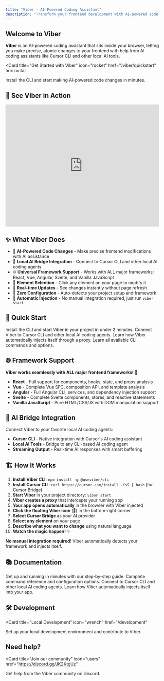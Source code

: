 ```yaml
---
title: "Viber - AI-Powered Coding Assistant"
description: "Transform your frontend development with AI-powered code changes"
---
```


## Welcome to Viber

**Viber** is an AI-powered coding assistant that sits inside your browser, letting you make precise, atomic changes to your frontend with help from AI coding assistants like Cursor CLI and other local AI tools.

<Card
  title="Get Started with Viber"
  icon="rocket"
  href="/viber/quickstart"
  horizontal
>
  Install the CLI and start making AI-powered code changes in minutes.
</Card>

## 🎥 See Viber in Action

<iframe 
  src="https://www.loom.com/embed/4855c913cc8d4a5d8bed4ad044e6a629?sid=45f0d4b4-5f05-43c1-b0ec-c24da6bd7023" 
  width="100%" 
  height="400" 
  frameborder="0" 
  webkitallowfullscreen 
  mozallowfullscreen 
  allowfullscreen>
</iframe>

## ✨ What Viber Does

- 🤖 **AI-Powered Code Changes** - Make precise frontend modifications with AI assistance
- 🔌 **Local AI Bridge Integration** - Connect to Cursor CLI and other local AI coding agents
- 🌐 **Universal Framework Support** - Works with ALL major frameworks: React, Vue, Angular, Svelte, and Vanilla JavaScript
- 🎯 **Element Selection** - Click any element on your page to modify it
- 🔄 **Real-time Updates** - See changes instantly without page refresh
- 🚀 **Zero Configuration** - Auto-detects your project setup and framework
- 🔧 **Automatic Injection** - No manual integration required, just run `viber start`

## 🚀 Quick Start

<Columns cols={2}>
  <Card
    title="Install & Start"
    icon="download"
    href="/viber/quickstart"
  >
    Install the CLI and start Viber in your project in under 2 minutes.
  </Card>
  <Card
    title="AI Bridge Setup"
    icon="brain"
    href="/viber/ai-bridge"
  >
    Connect Viber to Cursor CLI and other local AI coding agents.
  </Card>
  <Card
    title="How It Works"
    icon="puzzle-piece"
    href="/viber/plugin"
  >
    Learn how Viber automatically injects itself through a proxy.
  </Card>
  <Card
    title="CLI Commands"
    icon="terminal"
    href="/viber/cli"
  >
    Learn all available CLI commands and options.
  </Card>
</Columns>

## 🌐 Framework Support

**Viber works seamlessly with ALL major frontend frameworks!** 🎯

- **React** - Full support for components, hooks, state, and props analysis
- **Vue** - Complete Vue SFC, composition API, and template analysis
- **Angular** - Full Angular CLI, services, and dependency injection support
- **Svelte** - Complete Svelte components, stores, and reactive statements
- **Vanilla JavaScript** - Pure HTML/CSS/JS with DOM manipulation support

## 🔌 AI Bridge Integration

Connect Viber to your favorite local AI coding agents:

- **Cursor CLI** - Native integration with Cursor's AI coding assistant
- **Local AI Tools** - Bridge to any CLI-based AI coding agent
- **Streaming Output** - Real-time AI responses with smart buffering

## 🏗️ How It Works

1. **Install Viber CLI**: `npm install -g @useviber/cli`
2. **Install Cursor CLI**: `curl https://cursor.com/install -fsS | bash` (for Cursor Bridge)
3. **Start Viber** in your project directory: `viber start`
4. **Viber creates a proxy** that intercepts your running app
5. **Your app opens automatically** in the browser with Viber injected
6. **Click the floating Viber icon** (🤖) in the bottom-right corner
7. **Select Cursor Bridge** as your AI provider
8. **Select any element** on your page
9. **Describe what you want to change** using natural language
10. **Watch the magic happen!** ✨

**No manual integration required!** Viber automatically detects your framework and injects itself.

## 📚 Documentation

<CardGroup cols={2}>
<Card title="Quickstart Guide" icon="rocket" href="/viber/quickstart">
  Get up and running in minutes with our step-by-step guide.
</Card>

<Card title="CLI Reference" icon="terminal" href="/viber/cli">
  Complete command reference and configuration options.
</Card>

<Card title="AI Bridge Setup" icon="brain" href="/viber/ai-bridge">
  Connect to Cursor CLI and other local AI coding agents.
</Card>

<Card title="Universal Plugin" icon="puzzle-piece" href="/viber/plugin">
  Learn how Viber automatically injects itself into your app.
</Card>
</CardGroup>

## 🛠️ Development

<Card
  title="Local Development"
  icon="wrench"
  href="/development"
>
  Set up your local development environment and contribute to Viber.
</Card>

## Need help?

<Card
  title="Join our community"
  icon="users"
  href="https://discord.gg/JK2KtgUz"
>
  Get help from the Viber community on Discord.
</Card>
